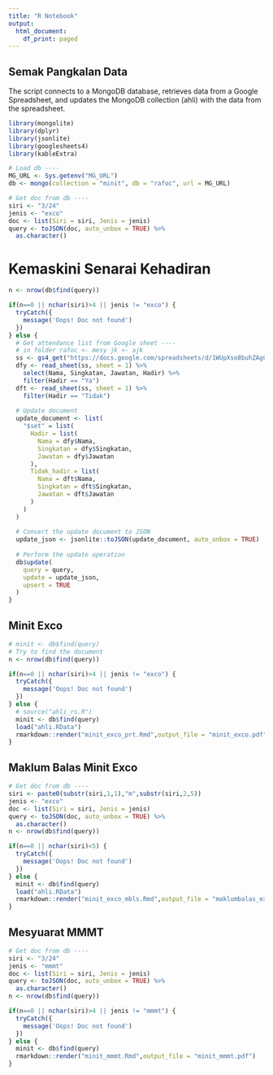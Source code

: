 ```yaml
---
title: "R Notebook"
output:
  html_document:
    df_print: paged
---
```


## Semak Pangkalan Data
The script connects to a MongoDB database, retrieves data from a Google Spreadsheet, and updates the MongoDB collection (ahli) with the data from the spreadsheet.

```r

library(mongolite)
library(dplyr)
library(jsonlite)
library(googlesheets4)
library(kableExtra)

# Load db ----
MG_URL <- Sys.getenv("MG_URL")
db <- mongo(collection = "minit", db = "rafoc", url = MG_URL)

# Get doc from db ----
siri <- "3/24"
jenis <- "exco"
doc <- list(Siri = siri, Jenis = jenis)
query <- toJSON(doc, auto_unbox = TRUE) %>% 
  as.character()
```

# Kemaskini Senarai Kehadiran

```r

n <- nrow(db$find(query))

if(n==0 || nchar(siri)>4 || jenis != "exco") {
  tryCatch({
    message('Oops! Doc not found')
  })
} else {
  # Get attendance list from Google sheet ----
  # in folder rafoc <- mesy jk <- ajk
  ss <- gs4_get("https://docs.google.com/spreadsheets/d/1WUpXso8buhZAgC1Ya4uFGTFw3fiTE4ligyAFfPJ_nt4/edit#gid=0")
  dfy <- read_sheet(ss, sheet = 1) %>% 
    select(Nama, Singkatan, Jawatan, Hadir) %>% 
    filter(Hadir == "Ya")
  dft <- read_sheet(ss, sheet = 1) %>% 
    filter(Hadir == "Tidak")
  
  # Update document
  update_document <- list(
    "$set" = list(
      Hadir = list(
        Nama = dfy$Nama,
        Singkatan = dfy$Singkatan,
        Jawatan = dfy$Jawatan
      ),
      Tidak_hadir = list(
        Nama = dft$Nama,
        Singkatan = dft$Singkatan,
        Jawatan = dft$Jawatan
      )
    )
  )
  
  # Convert the update document to JSON
  update_json <- jsonlite::toJSON(update_document, auto_unbox = TRUE)
  
  # Perform the update operation
  db$update(
    query = query,
    update = update_json,
    upsert = TRUE
  )
}
```

## Minit Exco

```r
# minit <- db$find(query) 
# Try to find the document
n <- nrow(db$find(query))

if(n==0 || nchar(siri)>4 || jenis != "exco") {
  tryCatch({
    message('Oops! Doc not found')
  })
} else {
  # source("ahli_rs.R")
  minit <- db$find(query)
  load("ahli.RData")
  rmarkdown::render("minit_exco_prt.Rmd",output_file = "minit_exco.pdf")
}

```
## Maklum Balas Minit Exco

```r
# Get doc from db ----
siri <- paste0(substr(siri,1,1),"m",substr(siri,2,5))
jenis <- "exco"
doc <- list(Siri = siri, Jenis = jenis)
query <- toJSON(doc, auto_unbox = TRUE) %>% 
  as.character()
n <- nrow(db$find(query))

if(n==0 || nchar(siri)<5) {
  tryCatch({
    message('Oops! Doc not found')
  })
} else {
  minit <- db$find(query) 
  load("ahli.RData")
  rmarkdown::render("minit_exco_mbls.Rmd",output_file = "maklumbalas_exco.pdf")
}
```
## Mesyuarat MMMT

```r
# Get doc from db ----
siri <- "3/24"
jenis <- "mmmt"
doc <- list(Siri = siri, Jenis = jenis)
query <- toJSON(doc, auto_unbox = TRUE) %>% 
  as.character()
n <- nrow(db$find(query))

if(n==0 || nchar(siri)>4 || jenis != "mmmt") {
  tryCatch({
    message('Oops! Doc not found')
  })
} else {
  minit <- db$find(query)
  rmarkdown::render("minit_mmmt.Rmd",output_file = "minit_mmmt.pdf")
}
```

